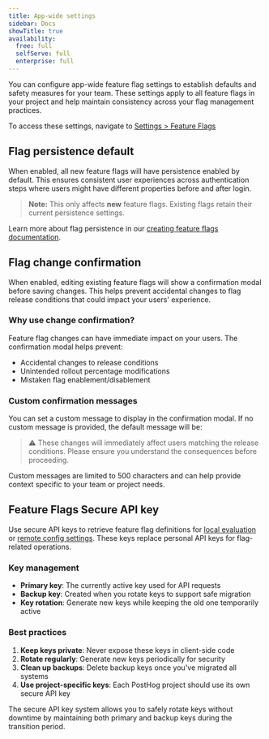 ```yaml
---
title: App-wide settings
sidebar: Docs
showTitle: true
availability:
  free: full
  selfServe: full
  enterprise: full
---
```


You can configure app-wide feature flag settings to establish defaults and safety measures for your team. These settings apply to all feature flags in your project and help maintain consistency across your flag management practices.

To access these settings, navigate to [Settings > Feature Flags](https://app.posthog.com/settings/project-feature-flags)

## Flag persistence default

When enabled, all new feature flags will have persistence enabled by default. This ensures consistent user experiences across authentication steps where users might have different properties before and after login.

> **Note:** This only affects **new** feature flags. Existing flags retain their current persistence settings.

Learn more about flag persistence in our [creating feature flags documentation](/docs/feature-flags/creating-feature-flags#persisting-feature-flags-across-authentication-steps).

## Flag change confirmation

When enabled, editing existing feature flags will show a confirmation modal before saving changes. This helps prevent accidental changes to flag release conditions that could impact your users' experience.

### Why use change confirmation?

Feature flag changes can have immediate impact on your users. The confirmation modal helps prevent:

- Accidental changes to release conditions
- Unintended rollout percentage modifications
- Mistaken flag enablement/disablement

### Custom confirmation messages

You can set a custom message to display in the confirmation modal. If no custom message is provided, the default message will be:

> ⚠️ These changes will immediately affect users matching the release conditions. Please ensure you understand the consequences before proceeding.

Custom messages are limited to 500 characters and can help provide context specific to your team or project needs.

## Feature Flags Secure API key

Use secure API keys to retrieve feature flag definitions for [local evaluation](/docs/feature-flags/local-evaluation) or [remote config settings](/docs/feature-flags/remote-config). These keys replace personal API keys for flag-related operations.

### Key management

- **Primary key**: The currently active key used for API requests
- **Backup key**: Created when you rotate keys to support safe migration
- **Key rotation**: Generate new keys while keeping the old one temporarily active

### Best practices

1. **Keep keys private**: Never expose these keys in client-side code
2. **Rotate regularly**: Generate new keys periodically for security
3. **Clean up backups**: Delete backup keys once you've migrated all systems
4. **Use project-specific keys**: Each PostHog project should use its own secure API key

The secure API key system allows you to safely rotate keys without downtime by maintaining both primary and backup keys during the transition period.
